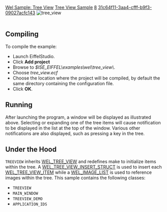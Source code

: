 [[Property:title|Wel Sample: Tree View]]
[[Property:link_title|Tree View Sample]]
[[Property:weight|8]]
[[Property:uuid|31c64f11-3aa4-cfff-b9f3-09027acfc143]]
[[Image:tree-view--tree-view|tree_view]]  <br/>
<br/>

==Compiling==

To compile the example: 
* Launch EiffelStudio. 
* Click '''Add project'''
* Browse to ''$ISE_EIFFEL\examples\wel\tree_view\''. 
* Choose ''tree_view.ecf''
* Choose the location where the project will be compiled, by default the same directory containing the configuration file. 
* Click '''OK'''. 

==Running==

After launching the program, a window will be displayed as illustrated above. Selecting or expanding one of the tree items will cause notification to be displayed in the list at the top of the window. Various other notifications are also displayed, such as pressing a key in the tree. 

==Under the Hood==

<code>TREEVIEW</code> inherits [[ref:libraries/wel/reference/wel_tree_view_chart|WEL_TREE_VIEW]]  and redefines make to initialize items within the tree. A [[ref:libraries/wel/reference/wel_tree_view_insert_struct_chart|WEL_TREE_VIEW_INSERT_STRUCT]]  is used to insert each [[ref:libraries/wel/reference/wel_tree_view_item_chart|WEL_TREE_VIEW_ITEM]]  while a [[ref:libraries/wel/reference/wel_image_list_chart|WEL_IMAGE_LIST]]  is used to reference images within the tree. 
This sample contains the following classes: 
* <code>TREEVIEW</code>
* <code>MAIN_WINDOW</code>
* <code>TREEVIEW_DEMO</code>
* <code>APPLICATION_IDS</code>

{{seealso| '''See Also''' <br/>
[[ref:/libraries/wel/reference/wel_tree_view_chart|WEL_TREE_VIEW]]  }}






